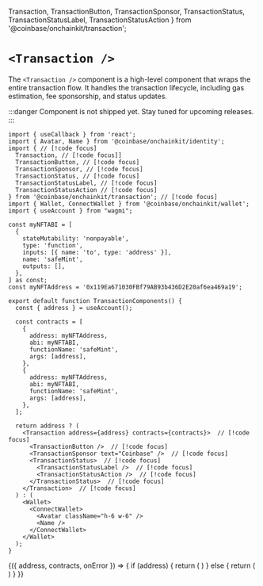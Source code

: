   Transaction, 
  TransactionButton,
  TransactionSponsor,
  TransactionStatus,
  TransactionStatusLabel,
  TransactionStatusAction
} from '@coinbase/onchainkit/transaction';

# `<Transaction />`

The `<Transaction />` component is a high-level component that wraps the entire transaction flow. 
It handles the transaction lifecycle, including gas estimation, fee sponsorship, and status updates.

:::danger
Component is not shipped yet. Stay tuned for upcoming releases.
:::

```tsx [code]
import { useCallback } from 'react';
import { Avatar, Name } from '@coinbase/onchainkit/identity';
import { // [!code focus]
  Transaction, // [!code focus]]
  TransactionButton, // [!code focus]
  TransactionSponsor, // [!code focus]
  TransactionStatus, // [!code focus]
  TransactionStatusLabel, // [!code focus]
  TransactionStatusAction // [!code focus]
} from '@coinbase/onchainkit/transaction'; // [!code focus]
import { Wallet, ConnectWallet } from '@coinbase/onchainkit/wallet';
import { useAccount } from "wagmi";

const myNFTABI = [
  {
    stateMutability: 'nonpayable',
    type: 'function',
    inputs: [{ name: 'to', type: 'address' }],
    name: 'safeMint',
    outputs: [],
  },
] as const;
const myNFTAddress = '0x119Ea671030FBf79AB93b436D2E20af6ea469a19';

export default function TransactionComponents() {
  const { address } = useAccount();

  const contracts = [
    {
      address: myNFTAddress,
      abi: myNFTABI,
      functionName: 'safeMint',
      args: [address],
    },
    {
      address: myNFTAddress,
      abi: myNFTABI,
      functionName: 'safeMint',
      args: [address],
    },
  ];

  return address ? (
    <Transaction address={address} contracts={contracts}>  // [!code focus]
      <TransactionButton />  // [!code focus]
      <TransactionSponsor text="Coinbase" />  // [!code focus]
      <TransactionStatus>  // [!code focus]
        <TransactionStatusLabel />  // [!code focus]
        <TransactionStatusAction />  // [!code focus]
      </TransactionStatus>  // [!code focus]
    </Transaction>  // [!code focus]
  ) : (
    <Wallet>
      <ConnectWallet>
        <Avatar className="h-6 w-6" />
        <Name />
      </ConnectWallet>
    </Wallet>
  );
}
```

<App>
  <TransactionWrapper>
    {({ address, contracts, onError }) => {
      if (address) {
        return (
          <Transaction address={address} contracts={contracts} onError={onError}>
            <TransactionButton />
            <TransactionSponsor text="Coinbase" />
            <TransactionStatus>
              <TransactionStatusLabel />
              <TransactionStatusAction />
            </TransactionStatus>
          </Transaction>
        )
      } else {
        return (
          <Wallet>
            <ConnectWallet>
              <Avatar className="h-6 w-6" />
              <Name />
            </ConnectWallet>
          </Wallet>
        )
      }
    }}
  </TransactionWrapper>
</App>